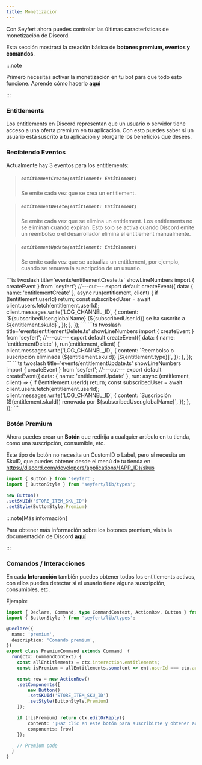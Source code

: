 ```yaml
---
title: Monetización
---
```


Con Seyfert ahora puedes controlar las últimas características de monetización de Discord.

Esta sección mostrará la creación básica de **botones premium, eventos y comandos**.

:::note

Primero necesitas activar la monetización en tu bot para que todo esto funcione. Aprende cómo hacerlo [**aquí**](https://discord.com/developers/docs/monetization/overview#monetizing-your-discord-app)

:::

### Entitlements

Los entitlements en Discord representan que un usuario o servidor tiene acceso a una oferta premium en tu aplicación. Con esto puedes saber si un usuario está suscrito a tu aplicación y otorgarle los beneficios que desees.

### Recibiendo Eventos

Actualmente hay 3 eventos para los entitlements: 

> ##### ``entitlementCreate(entitlement: Entitlement)``
> Se emite cada vez que se crea un entitlement.

> ##### ``entitlementDelete(entitlement: Entitlement)``
> Se emite cada vez que se elimina un entitlement. Los entitlements no se eliminan cuando expiran. Esto solo se activa cuando Discord emite un reembolso o el desarrollador elimina el entitlement manualmente.

> ##### ``entitlementUpdate(entitlement: Entitlement)``
> Se emite cada vez que se actualiza un entitlement, por ejemplo, cuando se renueva la suscripción de un usuario.

<Tabs>
<TabItem label='entitlementCreate.ts'>
```ts twoslash title='events/entitlementCreate.ts' showLineNumbers
import { createEvent } from 'seyfert';
//---cut---
export default createEvent({
    data: { name: 'entitlementCreate' },
    async run(entitlement, client) {
        if (!entitlement.userId) return;
        const subscribedUser = await client.users.fetch(entitlement.userId);
        client.messages.write('LOG_CHANNEL_ID', {
            content: `${subscribedUser.globalName} (${subscribedUser.id}) se ha suscrito a ${entitlement.skuId}`,
        });
    },
});
```
</TabItem>

<TabItem label='entitlementDelete.ts'>
```ts twoslash title='events/entitlementDelete.ts' showLineNumbers
import { createEvent } from 'seyfert';
//---cut---
export default createEvent({
    data: { name: 'entitlementDelete' },
    run(entitlement, client) {
        client.messages.write('LOG_CHANNEL_ID', {
            content: `Reembolso o suscripción eliminada (${entitlement.skuId}) [${entitlement.type}]`,
        });
    },
});
```
</TabItem>

<TabItem label='entitlementUpdate.ts'>
```ts twoslash title='events/entitlementUpdate.ts' showLineNumbers
import { createEvent } from 'seyfert';
//---cut---
export default createEvent({
    data: { name: 'entitlementUpdate' },
    run: async (entitlement, client) => {
        if (!entitlement.userId) return;
        const subscribedUser = await client.users.fetch(entitlement.userId);
        client.messages.write('LOG_CHANNEL_ID', {
            content: `Suscripción (${entitlement.skuId}) renovada por ${subscribedUser.globalName}`,
        });
    },
});
```
</TabItem>
</Tabs>

### Botón Premium

Ahora puedes crear un **Botón** que redirija a cualquier artículo en tu tienda, como una suscripción, consumible, etc.

Este tipo de botón no necesita un CustomID o Label, pero sí necesita un SkuID, que puedes obtener desde el menú de tu tienda en https://discord.com/developers/applications/{APP_ID}/skus

```ts twoslash showLineNumbers
import { Button } from 'seyfert';
import { ButtonStyle } from 'seyfert/lib/types';

new Button()
.setSKUId('STORE_ITEM_SKU_ID')
.setStyle(ButtonStyle.Premium)
```

:::note[Más información]

Para obtener más información sobre los botones premium, visita la documentación de Discord [**aquí**](https://discord.com/developers/docs/interactions/message-components#button-design-guidelines-premium-buttons)

:::

### Comandos / Interacciones

En cada **Interacción** también puedes obtener todos los entitlements activos, con ellos puedes detectar si el usuario tiene alguna suscripción, consumibles, etc.

Ejemplo:
```ts twoslash title='commands/premium.ts' showLineNumbers
import { Declare, Command, type CommandContext, ActionRow, Button } from 'seyfert';
import { ButtonStyle } from 'seyfert/lib/types';

@Declare({
  name: 'premium',
  description: 'Comando premium',
})
export class PremiumCommand extends Command  {
  run(ctx: CommandContext) {
    const allEntitlements = ctx.interaction.entitlements;
    const isPremium = allEntitlements.some(ent => ent.userId === ctx.author.id);

    const row = new ActionRow()
    .setComponents([
        new Button()
        .setSKUId('STORE_ITEM_SKU_ID')
        .setStyle(ButtonStyle.Premium)
    ]);

    if (!isPremium) return ctx.editOrReply({ 
        content: '¡Haz clic en este botón para suscribirte y obtener acceso al comando!',
        components: [row] 
    });

    // Premium code
  }
}
```